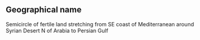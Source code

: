 
== Geographical name ==
Semicircle of fertile land stretching from SE coast of Mediterranean around Syrian Desert N of Arabia to Persian Gulf